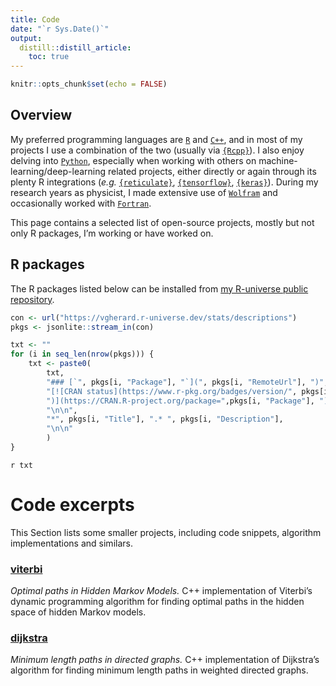 ```yaml
---
title: Code
date: "`r Sys.Date()`"
output:
  distill::distill_article:
    toc: true
---
```


```r
knitr::opts_chunk$set(echo = FALSE)
```

## Overview

My preferred programming languages are [`R`](https://www.r-project.org/) and [`C++`](https://www.cplusplus.com/), and in most of my projects I use a combination of the two (usually via [`{Rcpp}`](http://dirk.eddelbuettel.com/code/rcpp.html)). I also enjoy delving into [`Python`](https://www.python.org/), especially when working with others on machine-learning/deep-learning related projects, either directly or again through its plenty R integrations (*e.g.* [`{reticulate}`](https://rstudio.github.io/reticulate/), [`{tensorflow}`](https://tensorflow.rstudio.com/), [`{keras}`](https://keras.rstudio.com/)). During my research years as physicist, I made extensive use of [`Wolfram`](https://www.wolfram.com/mathematica/) and occasionally worked with [`Fortran`](https://fortran-lang.org/).

This page contains a selected list of open-source projects, mostly but not only R packages, I'm working or have worked on.

## R packages

The R packages listed below can be installed from [my R-universe public repository](https://vgherard.r-universe.dev/).

```r
con <- url("https://vgherard.r-universe.dev/stats/descriptions")
pkgs <- jsonlite::stream_in(con)

txt <- ""
for (i in seq_len(nrow(pkgs))) {
	txt <- paste0(
		txt, 
		"### [`", pkgs[i, "Package"], "`](", pkgs[i, "RemoteUrl"], ")", "\n",
		"[![CRAN status](https://www.r-pkg.org/badges/version/", pkgs[i,"Package"],
		")](https://CRAN.R-project.org/package=",pkgs[i, "Package"], ")",
		"\n\n",
		"*", pkgs[i, "Title"], ".* ", pkgs[i, "Description"],
		"\n\n"
		)
}

```

`r txt`

# Code excerpts

This Section lists some smaller projects, including code snippets, algorithm implementations and similars.

### **[viterbi](https://github.com/vgherard/viterbi)**

*Optimal paths in Hidden Markov Models.* C++ implementation of Viterbi's dynamic programming algorithm for finding optimal paths in the hidden space of hidden Markov models.

### **[dijkstra](https://github.com/vgherard/dijkstra)**

*Minimum length paths in directed graphs.* C++ implementation of Dijkstra's algorithm for finding minimum length paths in weighted directed graphs.


